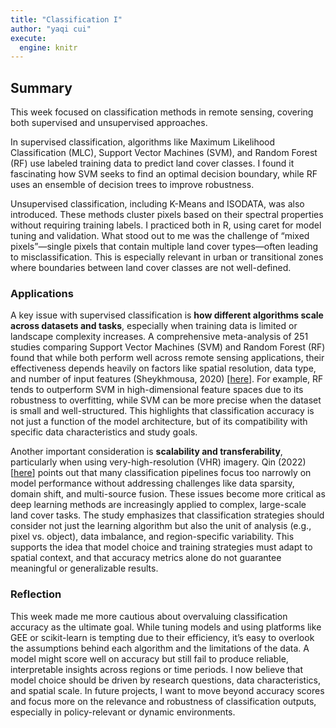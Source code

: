 ---
title: "Classification I"
author: "yaqi cui"
execute:
  engine: knitr
---

## **Summary**

This week focused on classification methods in remote sensing, covering both supervised and unsupervised approaches.

In supervised classification, algorithms like Maximum Likelihood Classification (MLC), Support Vector Machines (SVM), and Random Forest (RF) use labeled training data to predict land cover classes. I found it fascinating how SVM seeks to find an optimal decision boundary, while RF uses an ensemble of decision trees to improve robustness.

Unsupervised classification, including K-Means and ISODATA, was also introduced. These methods cluster pixels based on their spectral properties without requiring training labels. I practiced both in R, using caret for model tuning and validation. What stood out to me was the challenge of “mixed pixels”—single pixels that contain multiple land cover types—often leading to misclassification. This is especially relevant in urban or transitional zones where boundaries between land cover classes are not well-defined.

### **Applications**

A key issue with supervised classification is **how different algorithms scale across datasets and tasks**, especially when training data is limited or landscape complexity increases. A comprehensive meta-analysis of 251 studies comparing Support Vector Machines (SVM) and Random Forest (RF) found that while both perform well across remote sensing applications, their effectiveness depends heavily on factors like spatial resolution, data type, and number of input features (Sheykhmousa, 2020) \[[here](https://doi.org/10.1109/JSTARS.2020.3026724)\]. For example, RF tends to outperform SVM in high-dimensional feature spaces due to its robustness to overfitting, while SVM can be more precise when the dataset is small and well-structured. This highlights that classification accuracy is not just a function of the model architecture, but of its compatibility with specific data characteristics and study goals.

Another important consideration is **scalability and transferability**, particularly when using very-high-resolution (VHR) imagery. Qin (2022) \[[here](https://doi.org/10.3390/rs14030646)\] points out that many classification pipelines focus too narrowly on model performance without addressing challenges like data sparsity, domain shift, and multi-source fusion. These issues become more critical as deep learning methods are increasingly applied to complex, large-scale land cover tasks. The study emphasizes that classification strategies should consider not just the learning algorithm but also the unit of analysis (e.g., pixel vs. object), data imbalance, and region-specific variability. This supports the idea that model choice and training strategies must adapt to spatial context, and that accuracy metrics alone do not guarantee meaningful or generalizable results.

### **Reflection**

This week made me more cautious about overvaluing classification accuracy as the ultimate goal. While tuning models and using platforms like GEE or scikit-learn is tempting due to their efficiency, it’s easy to overlook the assumptions behind each algorithm and the limitations of the data. A model might score well on accuracy but still fail to produce reliable, interpretable insights across regions or time periods. I now believe that model choice should be driven by research questions, data characteristics, and spatial scale. In future projects, I want to move beyond accuracy scores and focus more on the relevance and robustness of classification outputs, especially in policy-relevant or dynamic environments.
